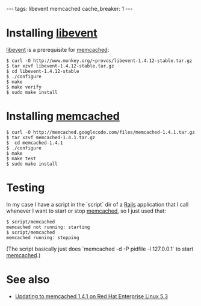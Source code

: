 ---
tags: libevent memcached
cache_breaker: 1
---
= Installing [[libevent]] =

[[libevent]] is a prerequisite for [[memcached]]:

<pre lang="shell">$ curl -O http://www.monkey.org/~provos/libevent-1.4.12-stable.tar.gz
$ tar xzvf libevent-1.4.12-stable.tar.gz 
$ cd libevent-1.4.12-stable
$ ./configure
$ make
$ make verify
$ sudo make install</pre>

= Installing [[memcached]] =

<pre lang="shell">$ curl -O http://memcached.googlecode.com/files/memcached-1.4.1.tar.gz
$ tar xzvf memcached-1.4.1.tar.gz 
$  cd memcached-1.4.1
$ ./configure
$ make
$ make test
$ sudo make install</pre>

= Testing =

In my case I have a script in the `script` dir of a [[Rails]] application that I call whenever I want to start or stop [[memcached]], so I just used that:

<pre lang="shell">$ script/memcached 
memcached not running: starting
$ script/memcached 
memcached running: stopping</pre>

(The script basically just does `memcached -d -P pidfile -l 127.0.0.1` to start [[memcached]].)

= See also =

* [[Updating to memcached 1.4.1 on Red Hat Enterprise Linux 5.3]]
